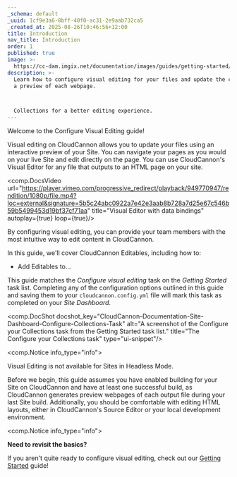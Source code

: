 ```yaml
---
_schema: default
_uuid: 1cf9e3a6-8bff-40f0-ac31-2e9aab732ca5
_created_at: 2025-08-26T10:46:56+12:00
title: Introduction
nav_title: Introduction
order: 1
published: true
image: >-
  https://cc-dam.imgix.net/documentation/images/guides/getting-started/guide-thumbnails/CloudCannon-Getting-Started-Thumbnail-Universal.png
description: >-
  Learn how to configure visual editing for your files and update the content on
  a preview of each webpage.



  Collections for a better editing experience.
---
```

Welcome to the Configure Visual Editing guide!

Visual editing on CloudCannon allows you to update your files using an interactive preview of your Site. You can navigate your pages as you would on your live Site and edit directly on the page. You can use CloudCannon's Visual Editor for any file that outputs to an HTML page on your site.

<comp.DocsVideo url="https://player.vimeo.com/progressive_redirect/playback/949770947/rendition/1080p/file.mp4?loc=external&signature=5b5c24abc0922a7e42e3aab8b728a7d25e67c546b59b5499453d19bf37cf71aa" title="Visual Editor with data bindings" autoplay={true} loop={true}/>

By configuring visual editing, you can provide your team members with the most intuitive way to edit content in CloudCannon.

In this guide, we'll cover CloudCannon Editables, including how to:

* Add Editables to...

This guide matches the *Configure visual editing* task on the *Getting Started* task list. Completing any of the configuration options outlined in this guide and saving them to your `cloudcannon.config.yml` file will mark this task as completed on your *Site Dashboard*.

<comp.DocShot docshot_key="CloudCannon-Documentation-Site-Dashboard-Configure-Collections-Task" alt="A screenshot of the Configure your Collections task from the Getting Started task list." title="The Configure your Collections task" type="ui-snippet"/>

<comp.Notice info_type="info">
  <p>Visual Editing is not available for Sites in Headless Mode.</p>
</comp.Notice>

Before we begin, this guide assumes you have enabled building for your Site on CloudCannon and have at least one successful build, as CloudCannon generates preview webpages of each output file during your last Site build. Additionally, you should be comfortable with editing HTML layouts, either in CloudCannon's Source Editor or your local development environment.

<comp.Notice info_type="info">
  <p><strong>Need to revisit the basics?</strong></p><p>If you aren't quite ready to configure visual editing, check out our <a href="/documentation/guides/getting-started/">Getting Started</a> guide!</p>
</comp.Notice>